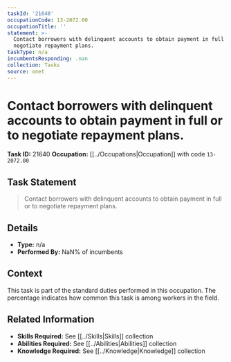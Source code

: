 ```yaml
---
taskId: '21640'
occupationCode: 13-2072.00
occupationTitle: ''
statement: >-
  Contact borrowers with delinquent accounts to obtain payment in full or to
  negotiate repayment plans.
taskType: n/a
incumbentsResponding: .nan
collection: Tasks
source: onet
---
```

# Contact borrowers with delinquent accounts to obtain payment in full or to negotiate repayment plans.

**Task ID:** 21640
**Occupation:** [[../Occupations|Occupation]] with code `13-2072.00`

## Task Statement

> Contact borrowers with delinquent accounts to obtain payment in full or to negotiate repayment plans.

## Details

- **Type:** n/a
- **Performed By:** NaN% of incumbents

## Context

This task is part of the standard duties performed in this occupation. The percentage indicates how common this task is among workers in the field.

## Related Information

- **Skills Required:** See [[../Skills|Skills]] collection
- **Abilities Required:** See [[../Abilities|Abilities]] collection
- **Knowledge Required:** See [[../Knowledge|Knowledge]] collection
